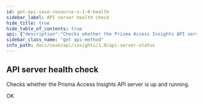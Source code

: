 ```yaml
---
id: get-api-sase-resource-v-1-0-health
sidebar_label: API server health check
hide_title: true
hide_table_of_contents: true
api: {"description":"Checks whether the Prisma Access Insights API server is up and running.\n","operationId":"get-api-sase-resource-v1.0-health","responses":{"200":{"description":"OK"}},"tags":["APIServerStatusv1"],"parameters":[],"method":"get","path":"/api/sase/resource/v1.0/health","servers":[{"url":"https://pa-us.api.prismaaccess.com"}],"info":{"contact":{},"description":"Perform server health checks.\n","title":"API Server Status","version":"1.0"},"postman":{"name":"API server health check","description":{"content":"Checks whether the Prisma Access Insights API server is up and running.\n","type":"text/plain"},"url":{"path":["api","sase","resource","v1.0","health"],"host":["{{baseUrl}}"],"query":[],"variable":[]},"method":"GET"}}
sidebar_class_name: "get api-method"
info_path: docs/sase/api/insights/1.0/api-server-status
---
```



## API server health check



Checks whether the Prisma Access Insights API server is up and running.


<div><ApiTabs><TabItem label={"200"} value={"200"}><div>

OK

</div><div></div></TabItem></ApiTabs></div>
      